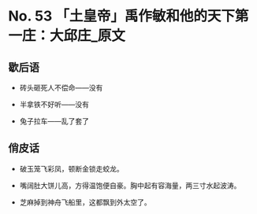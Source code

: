 # No. 53 「土皇帝」禹作敏和他的天下第一庄：大邱庄_原文

## 歇后语

- 砖头砸死人不偿命——没有

- 半拿铁不好听——没有

- 兔子拉车——乱了套了

## 俏皮话

- 破玉笼飞彩凤，顿断金锁走蛟龙。

- 嘴阔肚大饼儿高，方得温饱便自豪。胸中起有容海量，两三寸水起波涛。

- 芝麻掉到神舟飞船里，这都飘到外太空了。

